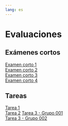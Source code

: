 ```yaml
---
lang: es
---
```


# Evaluaciones {.unnumbered}

## Exámenes cortos {.unnumbered}
[Examen corto 1](examen_corto-01.qmd)  
[Examen corto 2](examen_corto-02.qmd)  
[Examen corto 3](examen_corto-03.qmd)  
[Examen corto 4](examen_corto-04.qmd)  

## Tareas {.unnumbered}
[Tarea 1](tarea-01.qmd)  
[Tarea 2](tarea-02.qmd) 
[Tarea 3 - Grupo 001](tarea-03-grupo-001.qmd)  
[Tarea 3 - Grupo 002](tarea-03-grupo-002.qmd)  